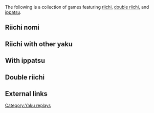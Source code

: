 The following is a collection of games featuring [[riichi]], [[double riichi]], and [[ippatsu]].

==Riichi nomi==


==Riichi with other yaku==


==With ippatsu==
{{Replay/Tenhou.net|
| player      = ちぴこ
| playerrank  = 3d
| date        = 2017-03-20
| windround   = South
| roundnumber = 2
| honba       = 1
| haipai  = 057799m49p1144s4z
| draw    = 9p
| hand    = 057799m99p1144s4z
| off     = Kamicha
| agari   = 4z
| url     = http://tenhou.net/0/?log=2017032013gm-0089-0000-eee7dbb5&tw=0&ts=6
| comment = Double riichi ippatsu chiitoitsu, with an opportune pei tanki wait normally considered high on player's defense considerations.
}}
{{Replay/Tenhou.net|
| player      = [[User:YuukiTheFlash|Onjouji怜]]
| playerrank  = 3d
| date        = 2018-11-03
| windround   = E
| roundnumber = 4
| honba       = 0
| haipai  = 4567788m49p1359s
| draw    = 7p
| hand    = 45678m44678p567s
| off     = tsumo
| agari   = 6m
| url     = http://tenhou.net/0/?log=2018110309gm-000b-13925-7f44566d&tw=0&ts=5
| comment = Delay riichi by one turn to produce ippatsu tsumo.
}}
{{Replay/Tenhou.net|
| player      = [[User:KyuuAA|KyuuAA]]
| playerrank  = 4d
| date        = 2019-03-25
| windround   = E
| roundnumber = 1
| honba       = 0
| haipai  = 22m1255p12378s77z
| draw    = 7p
| hand    = 11155p123789s77z
| off     = tsumo
| agari   = 7z
| url     = http://tenhou.net/0/?log=2019032514gm-0029-0000-8ad5d6f3&tw=2
| comment = Fast shabo takame tsumo.
}}

==Double riichi==
{{main|Daburu riichi}}

{{Replay/Tenhou.net|
| player      = ヒルベルト
| playerrank  = 7d
| date        = 2014-08-29
| windround   = South
| roundnumber = 4
| honba       = 0
| haipai  = 456m123p577889s3z
| draw    = 6s
| hand    = 456m123p567789s3z
| off     = Shimocha
| agari   = 3z
| url     = http://tenhou.net/0/?log=2014082913gm-00a9-0000-3e87e321&tw=03&ts=11
| comment = Game ending double riichi with immediate [[ippatsu]] ron.  A 5-8 sou [[nobetan]] [[machi|wait]] declined for a shaa (west) [[tanki]].
}}
{{Replay/Tenhou.net|
| player      = [[User:KyuuAA|KyuuAA]]
| playerrank  = 5d
| date        = 2018-11-12
| windround   = E
| roundnumber = 1
| honba       = 0
| haipai  = 3478889m234679p
| draw    = 5p
| hand    = 3478889m234567p
| off     = tsumo
| agari   = 5m
| url     = http://tenhou.net/0/?log=2018111209gm-0029-0000-c34de3ad&tw=0
| comment = East 1 double riichi to start off the game.
}}

==External links==
{{Navbox yaku replays}}

[[Category:Yaku replays]]